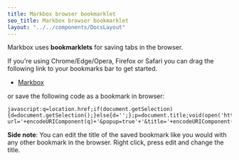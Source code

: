 ```yaml
---
title: Markbox browser bookmarklet
seo_title: Markbox browser bookmarklet
layout: "../../components/DocsLayout"
---
```


Markbox uses **bookmarklets** for saving tabs in the browser.

If you're using Chrome/Edge/Opera, Firefox or Safari you can drag the following link to your bookmarks bar to get started.

- [Markbox](<javascript:q=location.href;if(document.getSelection){d=document.getSelection();}else{d='';};p=document.title;void(open('https://markbox.in/create?url='+encodeURIComponent(q)+'&popup=true'+'&title='+encodeURIComponent(p),'Markbox','toolbar=no,scrollbars=yes,width=750,height=700'))>)

or save the following code as a bookmark in browser:

```
javascript:q=location.href;if(document.getSelection){d=document.getSelection();}else{d='';};p=document.title;void(open('https://markbox.in/create?url='+encodeURIComponent(q)+'&popup=true'+'&title='+encodeURIComponent(p),'Markbox','toolbar=no,scrollbars=yes,width=750,height=700'));
```

**Side note**: You can edit the title of the saved bookmark like you would with any other bookmark in the browser. Right click, press edit and change the title.
